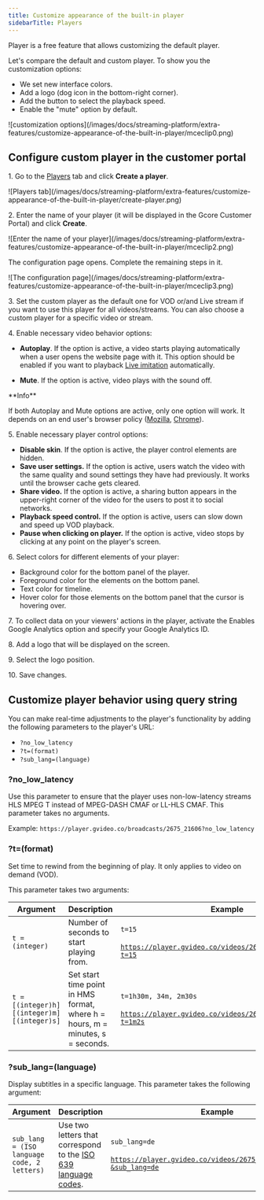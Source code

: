 ---
title: Customize appearance of the built-in player
sidebarTitle: Players
---

Player is a free feature that allows customizing the default player.

Let's compare the default and custom player. To show you the customization options:

  * We set new interface colors.
  * Add a logo (dog icon in the bottom-right corner).
  * Add the button to select the playback speed.
  * Enable the "mute" option by default.


<Frame>![customization options](/images/docs/streaming-platform/extra-features/customize-appearance-of-the-built-in-player/mceclip0.png)</Frame>



## Configure custom player in the customer portal

1\. Go to the [Players](https://streaming.gcore.com/players/list) tab and click **Create a player**.


<Frame>![Players tab](/images/docs/streaming-platform/extra-features/customize-appearance-of-the-built-in-player/create-player.png)</Frame>



2\. Enter the name of your player (it will be displayed in the Gcore Customer Portal) and click **Create**.


<Frame>![Enter the name of your player](/images/docs/streaming-platform/extra-features/customize-appearance-of-the-built-in-player/mceclip2.png)</Frame>



The configuration page opens. Complete the remaining steps in it.


<Frame>![The configuration page](/images/docs/streaming-platform/extra-features/customize-appearance-of-the-built-in-player/mceclip3.png)</Frame>



3\. Set the custom player as the default one for VOD or/and Live stream if you want to use this player for all videos/streams. You can also choose a custom player for a specific video or stream.

4\. Enable necessary video behavior options:

  * **Autoplay**. If the option is active, a video starts playing automatically when a user opens the website page with it. This option should be enabled if you want to playback [Live imitation](/streaming-platform/video-hosting/create-an-illusion-of-a-live-broadcast-with-uploaded-videos) automatically.

  * **Mute**. If the option is active, video plays with the sound off.


<Info>
**Info**

If both Autoplay and Mute options are active, only one option will work. It depends on an end user's browser policy ([Mozilla](https://developer.mozilla.org/en-US/docs/Web/Media/Autoplay_guide), [Chrome](https://developer.chrome.com/blog/autoplay)).
</Info>

5\. Enable necessary player control options:

  * **Disable skin**. If the option is active, the player control elements are hidden. 
  * **Save user settings.** If the option is active, users watch the video with the same quality and sound settings they have had previously. It works until the browser cache gets cleared.
  * **Share video.** If the option is active, a sharing button appears in the upper-right corner of the video for the users to post it to social networks.
  * **Playback speed control.** If the option is active, users can slow down and speed up VOD playback. 
  * **Pause when clicking on player.** If the option is active, video stops by clicking at any point on the player's screen.



6\. Select colors for different elements of your player:

  * Background color for the bottom panel of the player.
  * Foreground color for the elements on the bottom panel.
  * Text color for timeline.
  * Hover color for those elements on the bottom panel that the cursor is hovering over.



7\. To collect data on your viewers' actions in the player, activate the Enables Google Analytics option and specify your Google Analytics ID.

8\. Add a logo that will be displayed on the screen.

9\. Select the logo position. 

10\. Save changes.

## Customize player behavior using query string

You can make real-time adjustments to the player's functionality by adding the following parameters to the player's URL: 

  * `?no_low_latency`
  * `?t=(format)`
  * `?sub_lang=(language)`



### ?no_low_latency

Use this parameter to ensure that the player uses non-low-latency streams HLS MPEG T instead of MPEG-DASH CMAF or LL-HLS CMAF. This parameter takes no arguments. 

Example: `https://player.gvideo.co/broadcasts/2675_21606?no_low_latency`

### ?t=(format)

Set time to rewind from the beginning of play. It only applies to video on demand (VOD). 

This parameter takes two arguments: 

| **Argument**                               | **Description**                                          | **Example**                                                                                                            |
|--------------------------------------------|----------------------------------------------------------|------------------------------------------------------------------------------------------------------------------------|
| `t = (integer)`                            | Number of seconds to start playing from.                 | `t=15`<br/><br/><code>https://player.gvideo.co/videos/2675_zH5vyOfkNqoxzei?t=15</code>                                   |
| `t = [(integer)h][(integer)m][(integer)s]` | Set start time point in HMS format, where h = hours, m = minutes, s = seconds. | `t=1h30m, 34m, 2m30s`<br/><br/><code>https://player.gvideo.co/videos/2675_zH5vyOfkNqoxzei?t=1m2s</code> |
  
  
### ?sub_lang=(language)

Display subtitles in a specific language. This parameter takes the following argument: 

| **Argument**                                 | **Description**                                             | **Example**                                                                                                           |
|----------------------------------------------|-------------------------------------------------------------|-----------------------------------------------------------------------------------------------------------------------|
| `sub_lang = (ISO language code, 2 letters)`  | Use two letters that correspond to the [ISO 639 language codes](https://en.wikipedia.org/wiki/List_of_ISO_639_language_codes). | `sub_lang=de`<br/><br/><code>https://player.gvideo.co/videos/2675_QtN3sYHVPy3KF2n?&sub_lang=de</code> |
